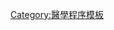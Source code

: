 {{Navbox
 | name = Myeloid blood tests
 | title = [[骨髓組織]][[血液检查]]([[當前程序術語|CPT]] 85002–85999)
 | state = {{{state<includeonly>|autocollapse</includeonly>}}}
  | listclass = hlist

   | group1 = [[凝血因子]]
   | list1 = {{Navbox|child

     | list1 =
* [[全血细胞计数|CBC]]
** [[血小板|血小板數]]
* [[平均血小板體積]](MPV)
* ''[[血管性血友病因子|vWF]]:''
* [[瑞斯托黴素誘導的血小板聚集]](RIPA)

     | group2 = {{nobold|''凝血因素:''}}
     | list2 =
* [[凝血酶原時間]](PT)
* [[部分凝血活酶時間]](PTT)
* [[凝血酶時間]](TT)
* [[活化凝血時間]](ACT)

     | group3 = {{nobold|''其它/一般方法:''}}
     | list3 =
* [[凝血因子]]
* [[出血時間]]
* ''動物酶''
** [[立止血時間]](RT)
** [[蝰蛇毒凝血時間]](ECT/酶凝結時間法)
** [[稀釋山蝰毒素時間]](dRVVT)
* [[凝血彈性描記法]](TEG)
** [[血栓動力學試驗]]

     | group4 = {{nobold|''[[纖維蛋白溶解]]:''}}
     | list4 =
* [[優球蛋白溶解時間]](ELT)
* [[D-二聚體]]

   }}

   | group2 = [[紅細胞指數]]
   | list2 = {{Navbox|child

     | group1 = {{nobold|[[全血细胞计数|CBC]]}}
     | list1 =
* [[红血球|紅細胞數]](RBCs)
* [[血细胞压积]](Ht/HCT)
* [[血红蛋白]](Hb/Hgb)

     | group2 = {{nobold|''比率:''}}
     | list2 =
* [[平均紅細胞血紅蛋白量]](MCH)
* [[平均细胞血红蛋白浓度]](MCHC)
* [[平均红细胞体积]](MCV)
* [[紅細胞分佈寬度]](RDW)

     | group3 = [[胎兒血紅蛋白]]:
     | list3 =
* [[鹼變性試驗]](Apt試驗)
* [[胎兒血紅蛋白酸洗脫試驗]](KB)

     | group4 = {{nobold|''其它指數''}}
     | list4 =
* [[網織紅細胞生成指數]](RPI)
* [[結合珠蛋白]](Hp)
* [[門策指數]]

   }}

 | group3 = [[CFU-GM]]
 | list3 =
* [[氯化硝基四氮唑藍]]
* [[全血细胞计数]](CBC)
** [[嗜中性細胞絕對計數]](ANC)

 | group4 = 其它檢查
 | list4 =
* [[血液分析與膜層]]
* [[血液流變學]]
* [[红细胞沉降率]](ESR)

}}<noinclude>
{{collapsible option}}
[[Category:醫學程序模板]]
</noinclude>